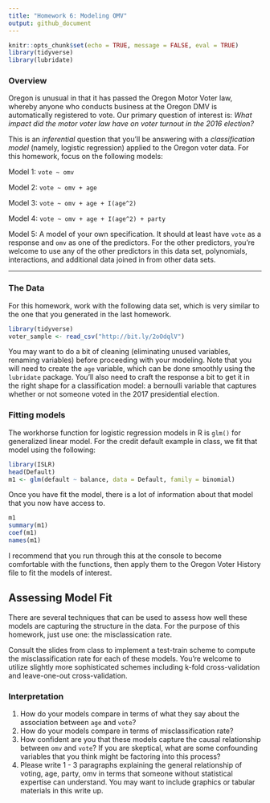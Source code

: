 ```yaml
---
title: "Homework 6: Modeling OMV"
output: github_document
---
```


```r
knitr::opts_chunk$set(echo = TRUE, message = FALSE, eval = TRUE)
library(tidyverse)
library(lubridate)
```

### Overview

Oregon is unusual in that it has passed the Oregon Motor Voter law, whereby anyone who conducts business at the Oregon DMV is automatically registered to vote. Our primary question of interest is: *What impact did the motor voter law have on voter turnout in the 2016 election?*

This is an *inferential* question that you'll be answering with a *classification model* (namely, logistic regression) applied to the Oregon voter data. For this homework, focus on the following models:

Model 1: `vote ~ omv`

Model 2: `vote ~ omv + age`

Model 3: `vote ~ omv + age + I(age^2)`

Model 4: `vote ~ omv + age + I(age^2) + party`

Model 5:  A model of your own specification. It should at least have `vote` as a response and `omv` as one of the predictors. For the other predictors, you're welcome to use any of the other predictors in this data set, polynomials, interactions, and additional data joined in from other data sets.

* * *

### The Data

For this homework, work with the following data set, which is very similar to the one that you generated in the last homework.

```r
library(tidyverse)
voter_sample <- read_csv("http://bit.ly/2oOdqlV")
```

You may want to do a bit of cleaning (eliminating unused variables, renaming variables) before proceeding with your modeling. Note that you will need to create the `age` variable, which can be done smoothly using the `lubridate` package. You'll also need to craft the response a bit to get it in the right shape for a classification model: a bernoulli variable that captures whether or not someone voted in the 2017 presidential election.


### Fitting models

The workhorse function for logistic regression models in R is `glm()` for generalized linear model. For the credit default example in class, we fit that model using the following:

```r
library(ISLR)
head(Default)
m1 <- glm(default ~ balance, data = Default, family = binomial)
```

Once you have fit the model, there is a lot of information about that model that you now have access to.

```r
m1
summary(m1)
coef(m1)
names(m1)
```

I recommend that you run through this at the console to become comfortable with the functions, then apply them to the Oregon Voter History file to fit the models of interest.

## Assessing Model Fit

There are several techniques that can be used to assess how well these models are capturing the structure in the data. For the purpose of this homework, just use one: the misclassication rate.

Consult the slides from class to implement a test-train scheme to compute the misclassification rate for each of these models. You're welcome to utilize slightly more sophisticated schemes including k-fold cross-validation and leave-one-out cross-validation.


### Interpretation

1. How do your models compare in terms of what they say about the association between `age` and `vote`?
2. How do your models compare in terms of misclassification rate?
3. How confident are you that these models capture the causal relationship between `omv` and `vote`? If you are skeptical, what are some confounding variables that you think might be factoring into this process?
4. Please write 1 - 3 paragraphs explaining the general relationship of voting, age, party, omv in terms that someone without statistical expertise can understand. You may want to include graphics or tabular materials in this write up.



